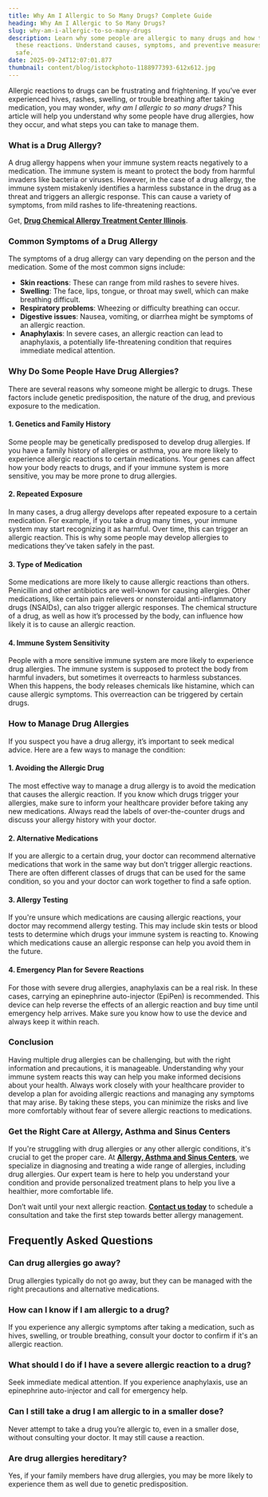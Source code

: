 ```yaml
---
title: Why Am I Allergic to So Many Drugs? Complete Guide
heading: Why Am I Allergic to So Many Drugs?
slug: why-am-i-allergic-to-so-many-drugs
description: Learn why some people are allergic to many drugs and how to manage
  these reactions. Understand causes, symptoms, and preventive measures to stay
  safe.
date: 2025-09-24T12:07:01.877
thumbnail: content/blog/istockphoto-1188977393-612x612.jpg
---
```

Allergic reactions to drugs can be frustrating and frightening. If you’ve ever experienced hives, rashes, swelling, or trouble breathing after taking medication, you may wonder, _why am I allergic to so many drugs?_ This article will help you understand why some people have drug allergies, how they occur, and what steps you can take to manage them.

### What is a Drug Allergy?

A drug allergy happens when your immune system reacts negatively to a medication. The immune system is meant to protect the body from harmful invaders like bacteria or viruses. However, in the case of a drug allergy, the immune system mistakenly identifies a harmless substance in the drug as a threat and triggers an allergic response. This can cause a variety of symptoms, from mild rashes to life-threatening reactions.

Get, [**Drug Chemical Allergy Treatment Center Illinois**](https://www.aascmed.com/conditions/drug-and-chemical-allergies/).

### Common Symptoms of a Drug Allergy

The symptoms of a drug allergy can vary depending on the person and the medication. Some of the most common signs include:

- **Skin reactions**: These can range from mild rashes to severe hives.
- **Swelling**: The face, lips, tongue, or throat may swell, which can make breathing difficult.
- **Respiratory problems**: Wheezing or difficulty breathing can occur.
- **Digestive issues**: Nausea, vomiting, or diarrhea might be symptoms of an allergic reaction.
- **Anaphylaxis**: In severe cases, an allergic reaction can lead to anaphylaxis, a potentially life-threatening condition that requires immediate medical attention.

### Why Do Some People Have Drug Allergies?

There are several reasons why someone might be allergic to drugs. These factors include genetic predisposition, the nature of the drug, and previous exposure to the medication.

#### 1. **Genetics and Family History**

Some people may be genetically predisposed to develop drug allergies. If you have a family history of allergies or asthma, you are more likely to experience allergic reactions to certain medications. Your genes can affect how your body reacts to drugs, and if your immune system is more sensitive, you may be more prone to drug allergies.

#### 2. **Repeated Exposure**

In many cases, a drug allergy develops after repeated exposure to a certain medication. For example, if you take a drug many times, your immune system may start recognizing it as harmful. Over time, this can trigger an allergic reaction. This is why some people may develop allergies to medications they’ve taken safely in the past.

#### 3. **Type of Medication**

Some medications are more likely to cause allergic reactions than others. Penicillin and other antibiotics are well-known for causing allergies. Other medications, like certain pain relievers or nonsteroidal anti-inflammatory drugs (NSAIDs), can also trigger allergic responses. The chemical structure of a drug, as well as how it’s processed by the body, can influence how likely it is to cause an allergic reaction.

#### 4. **Immune System Sensitivity**

People with a more sensitive immune system are more likely to experience drug allergies. The immune system is supposed to protect the body from harmful invaders, but sometimes it overreacts to harmless substances. When this happens, the body releases chemicals like histamine, which can cause allergic symptoms. This overreaction can be triggered by certain drugs.

### How to Manage Drug Allergies

If you suspect you have a drug allergy, it’s important to seek medical advice. Here are a few ways to manage the condition:

#### 1. **Avoiding the Allergic Drug**

The most effective way to manage a drug allergy is to avoid the medication that causes the allergic reaction. If you know which drugs trigger your allergies, make sure to inform your healthcare provider before taking any new medications. Always read the labels of over-the-counter drugs and discuss your allergy history with your doctor.

#### 2. **Alternative Medications**

If you are allergic to a certain drug, your doctor can recommend alternative medications that work in the same way but don’t trigger allergic reactions. There are often different classes of drugs that can be used for the same condition, so you and your doctor can work together to find a safe option.

#### 3. **Allergy Testing**

If you're unsure which medications are causing allergic reactions, your doctor may recommend allergy testing. This may include skin tests or blood tests to determine which drugs your immune system is reacting to. Knowing which medications cause an allergic response can help you avoid them in the future.

#### 4. **Emergency Plan for Severe Reactions**

For those with severe drug allergies, anaphylaxis can be a real risk. In these cases, carrying an epinephrine auto-injector (EpiPen) is recommended. This device can help reverse the effects of an allergic reaction and buy time until emergency help arrives. Make sure you know how to use the device and always keep it within reach.

### Conclusion

Having multiple drug allergies can be challenging, but with the right information and precautions, it is manageable. Understanding why your immune system reacts this way can help you make informed decisions about your health. Always work closely with your healthcare provider to develop a plan for avoiding allergic reactions and managing any symptoms that may arise. By taking these steps, you can minimize the risks and live more comfortably without fear of severe allergic reactions to medications.

### Get the Right Care at Allergy, Asthma and Sinus Centers

If you're struggling with drug allergies or any other allergic conditions, it's crucial to get the proper care. At [**Allergy, Asthma and Sinus Centers**](https://www.aascmed.com/), we specialize in diagnosing and treating a wide range of allergies, including drug allergies. Our expert team is here to help you understand your condition and provide personalized treatment plans to help you live a healthier, more comfortable life.

Don’t wait until your next allergic reaction. [**Contact us today**](https://www.aascmed.com/contact/) to schedule a consultation and take the first step towards better allergy management.

## **Frequently Asked Questions**

### **Can drug allergies go away?**

Drug allergies typically do not go away, but they can be managed with the right precautions and alternative medications.

### **How can I know if I am allergic to a drug?**

If you experience any allergic symptoms after taking a medication, such as hives, swelling, or trouble breathing, consult your doctor to confirm if it's an allergic reaction.

### **What should I do if I have a severe allergic reaction to a drug?**

Seek immediate medical attention. If you experience anaphylaxis, use an epinephrine auto-injector and call for emergency help.

### **Can I still take a drug I am allergic to in a smaller dose?**

Never attempt to take a drug you’re allergic to, even in a smaller dose, without consulting your doctor. It may still cause a reaction.

### **Are drug allergies hereditary?**

Yes, if your family members have drug allergies, you may be more likely to experience them as well due to genetic predisposition.
